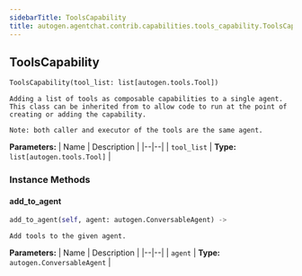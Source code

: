 ```yaml
---
sidebarTitle: ToolsCapability
title: autogen.agentchat.contrib.capabilities.tools_capability.ToolsCapability
---
```

<h2 id="autogen.agentchat.contrib.capabilities.tools_capability.ToolsCapability" class="doc doc-heading">
    <code class="doc-symbol doc-symbol-heading doc-symbol-class"></code>
    <span class="doc doc-object-name doc-class-name">ToolsCapability</span>
</h2>

```python
ToolsCapability(tool_list: list[autogen.tools.Tool])
```

    Adding a list of tools as composable capabilities to a single agent.
    This class can be inherited from to allow code to run at the point of creating or adding the capability.
    
    Note: both caller and executor of the tools are the same agent.

<b>Parameters:</b>
| Name | Description |
|--|--|
| `tool_list` | **Type:** `list[autogen.tools.Tool]` |

### Instance Methods

<code class="doc-symbol doc-symbol-heading doc-symbol-method"></code>
#### add_to_agent

```python
add_to_agent(self, agent: autogen.ConversableAgent) -> 
```

    Add tools to the given agent.

<b>Parameters:</b>
| Name | Description |
|--|--|
| `agent` | **Type:** `autogen.ConversableAgent` |

<br />
